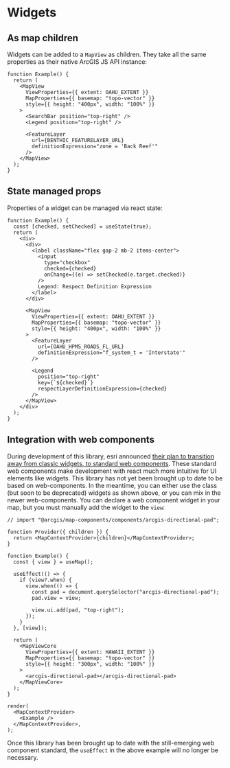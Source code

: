 # Widgets

## As map children

Widgets can be added to a `MapView` as children. They take all the same properties as their native ArcGIS JS API instance:

```tsx live
function Example() {
  return (
    <MapView
      ViewProperties={{ extent: OAHU_EXTENT }}
      MapProperties={{ basemap: "topo-vector" }}
      style={{ height: "400px", width: "100%" }}
    >
      <SearchBar position="top-right" />
      <Legend position="top-right" />

      <FeatureLayer
        url={BENTHIC_FEATURELAYER_URL}
        definitionExpression="zone = 'Back Reef'"
      />
    </MapView>
  );
}
```

## State managed props

Properties of a widget can be managed via react state:

```tsx live
function Example() {
  const [checked, setChecked] = useState(true);
  return (
    <div>
      <div>
        <label className="flex gap-2 mb-2 items-center">
          <input
            type="checkbox"
            checked={checked}
            onChange={(e) => setChecked(e.target.checked)}
          />
          Legend: Respect Definition Expression
        </label>
      </div>

      <MapView
        ViewProperties={{ extent: OAHU_EXTENT }}
        MapProperties={{ basemap: "topo-vector" }}
        style={{ height: "400px", width: "100%" }}
      >
        <FeatureLayer
          url={OAHU_HPMS_ROADS_FL_URL}
          definitionExpression="f_system_t = 'Interstate'"
        />

        <Legend
          position="top-right"
          key={`${checked}`}
          respectLayerDefinitionExpression={checked}
        />
      </MapView>
    </div>
  );
}
```

## Integration with web components

During development of this library, esri announced [their plan to transition away from classic widgets, to standard web components](https://developers.arcgis.com/javascript/latest/components-transition-plan/). These standard web components make development with react much more intuitive for UI elements like widgets. This library has not yet been brought up to date to be based on web-components. In the meantime, you can either use the class (but soon to be deprecated) widgets as shown above, or you can mix in the newer web-components. You can declare a web component widget in your map, but you must manually add the widget to the `view`:

```tsx live noInline
// import "@arcgis/map-components/components/arcgis-directional-pad";

function Provider({ children }) {
  return <MapContextProvider>{children}</MapContextProvider>;
}

function Example() {
  const { view } = useMap();

  useEffect(() => {
    if (view?.when) {
      view.when(() => {
        const pad = document.querySelector("arcgis-directional-pad");
        pad.view = view;

        view.ui.add(pad, "top-right");
      });
    }
  }, [view]);

  return (
    <MapViewCore
      ViewProperties={{ extent: HAWAII_EXTENT }}
      MapProperties={{ basemap: "topo-vector" }}
      style={{ height: "300px", width: "100%" }}
    >
      <arcgis-directional-pad></arcgis-directional-pad>
    </MapViewCore>
  );
}

render(
  <MapContextProvider>
    <Example />
  </MapContextProvider>,
);
```

Once this library has been brought up to date with the still-emerging web component standard, the `useEffect` in the above example will no longer be necessary.
